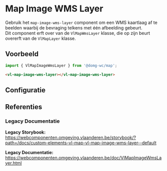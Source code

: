 
# Map Image WMS Layer

Gebruik het `map-image-wms-layer` component om een WMS kaartlaag af te beelden waarbij de bevraging telkens met één afbeelding gebeurt.<br/>
Dit component erft over van de `VlMapWmsLayer` klasse, die op zijn beurt overerft van de `VlMapLayer` klasse.

## Voorbeeld

```js
import { VlMapImageWmsLayer } from '@domg-wc/map';
```

```html
<vl-map-image-wms-layer></vl-map-image-wms-layer>
```

<DocsStory id="map-layer-wms-layer-image-wms-layer--map-image-wms-layer-default" />

## Configuratie

<ArgsTable story={PRIMARY_STORY} />

## Referenties

### Legacy Documentatie

**Legacy Storybook:** https://webcomponenten.omgeving.vlaanderen.be/storybook/?path=/docs/custom-elements-vl-map-vl-map-image-wms-layer--default

**Legacy Documentatie:** https://webcomponenten.omgeving.vlaanderen.be/doc/VlMapImageWmsLayer.html

